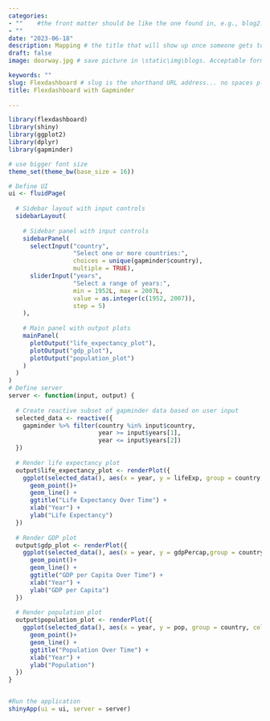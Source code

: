 ```yaml
---
categories:  
- ""    #the front matter should be like the one found in, e.g., blog2.md. It cannot be like the normal Rmd we used
- ""
date: "2023-06-18"
description: Mapping # the title that will show up once someone gets to this page
draft: false
image: doorway.jpg # save picture in \static\img\blogs. Acceptable formats= jpg, jpeg, or png . Your iPhone pics wont work

keywords: ""
slug: Flexdashboard # slug is the shorthand URL address... no spaces plz
title: Flexdashboard with Gapminder
  
---
```


```r
library(flexdashboard)
library(shiny)
library(ggplot2)
library(dplyr)
library(gapminder)

# use bigger font size
theme_set(theme_bw(base_size = 16)) 

# Define UI
ui <- fluidPage(
  
  # Sidebar layout with input controls
  sidebarLayout(
    
    # Sidebar panel with input controls
    sidebarPanel(
      selectInput("country", 
                  "Select one or more countries:", 
                  choices = unique(gapminder$country), 
                  multiple = TRUE),      
      sliderInput("years", 
                  "Select a range of years:", 
                  min = 1952L, max = 2007L, 
                  value = as.integer(c(1952, 2007)), 
                  step = 5)
    ),
    
    # Main panel with output plots
    mainPanel(
      plotOutput("life_expectancy_plot"),
      plotOutput("gdp_plot"),
      plotOutput("population_plot")
    )
  )
)
# Define server
server <- function(input, output) {
  
  # Create reactive subset of gapminder data based on user input
  selected_data <- reactive({
    gapminder %>% filter(country %in% input$country,
                         year >= input$years[1], 
                         year <= input$years[2])
  })
  
  # Render life expectancy plot
  output$life_expectancy_plot <- renderPlot({
    ggplot(selected_data(), aes(x = year, y = lifeExp, group = country, colour = country)) +
      geom_point()+
      geom_line() +
      ggtitle("Life Expectancy Over Time") +
      xlab("Year") +
      ylab("Life Expectancy") 
  })
  
  # Render GDP plot
  output$gdp_plot <- renderPlot({
    ggplot(selected_data(), aes(x = year, y = gdpPercap,group = country, colour = country)) +
      geom_point()+
      geom_line() +
      ggtitle("GDP per Capita Over Time") +
      xlab("Year") +
      ylab("GDP per Capita") 
  })
  
  # Render population plot
  output$population_plot <- renderPlot({
    ggplot(selected_data(), aes(x = year, y = pop, group = country, colour = country)) +
      geom_point()+
      geom_line() +
      ggtitle("Population Over Time") +
      xlab("Year") +
      ylab("Population") 
  })
}


#Run the application
shinyApp(ui = ui, server = server)

```






